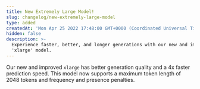 ```yaml
---
title: New Extremely Large Model!
slug: changelog/new-extremely-large-model
type: added
createdAt: 'Mon Apr 25 2022 17:48:00 GMT+0000 (Coordinated Universal Time)'
hidden: false
description: >-
  Experience faster, better, and longer generations with our new and improved
  'xlarge' model.
---
```

Our new and improved `xlarge` has better generation quality and a 4x faster prediction speed. This model now supports a maximum token length of 2048 tokens and frequency and presence penalties.
